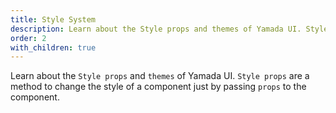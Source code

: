 ```yaml
---
title: Style System
description: Learn about the Style props and themes of Yamada UI. Style props are a method to change the style of a component just by passing props to the component.
order: 2
with_children: true
---
```


Learn about the `Style props` and `themes` of Yamada UI. `Style props` are a method to change the style of a component just by passing `props` to the component.
